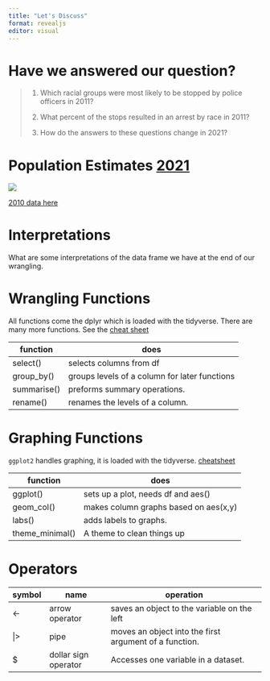 ```yaml
---
title: "Let's Discuss"
format: revealjs
editor: visual
---
```


# Have we answered our question?

> 1.  Which racial groups were most likely to be stopped by police officers in 2011?
>
> 2.  What percent of the stops resulted in an arrest by race in 2011?
>
> 3.  How do the answers to these questions change in 2021?

# Population Estimates [2021](https://www.census.gov/quickfacts/fact/table/newyorkcitynewyork/PST045222)

[![](/images/censusdata2021.png)](https://www.census.gov/quickfacts/fact/table/newyorkcitynewyork#)

[2010 data here](https://www.nyc.gov/assets/planning/download/pdf/data-maps/nyc-population/census2010/pgrhc.pdf)

# Interpretations

What are some interpretations of the data frame we have at the end of our wrangling.

# Wrangling Functions

All functions come the dplyr which is loaded with the tidyverse. There are many more functions. See the [cheat sheet](https://www.rstudio.com/wp-content/uploads/2015/02/data-wrangling-cheatsheet.pdf)

| function    | does                                          |
|-------------|-----------------------------------------------|
| select()    | selects columns from df                       |
| group_by()  | groups levels of a column for later functions |
| summarise() | preforms summary operations.                  |
| rename()    | renames the levels of a column.               |

# Graphing Functions

`ggplot2` handles graphing, it is loaded with the tidyverse. [cheatsheet](https://rstudio.github.io/cheatsheets/html/data-visualization.html?_gl=1*1exy8c6*_ga*MTY5NTk3OTI4Mi4xNjk0NTM1MDIy*_ga_2C0WZ1JHG0*MTY5NzU2NDA5MS41LjEuMTY5NzU2NDEyMS4wLjAuMA..)

| function        | does                                  |
|-----------------|---------------------------------------|
| ggplot()        | sets up a plot, needs df and aes()    |
| geom_col()      | makes column graphs based on aes(x,y) |
| labs()          | adds labels to graphs.                |
| theme_minimal() | A theme to clean things up            |

# Operators

| symbol | name                 | operation                                              |
|--------|----------------------|--------------------------------------------------------|
| \<-    | arrow operator       | saves an object to the variable on the left            |
| \|\>   | pipe                 | moves an object into the first argument of a function. |
| \$     | dollar sign operator | Accesses one variable in a dataset.                    |

